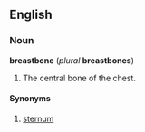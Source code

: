 ==English==
===Noun===
'''breastbone''' (''plural'' '''breastbones''')

#The central bone of the chest.

====Synonyms====
#[[sternum]]